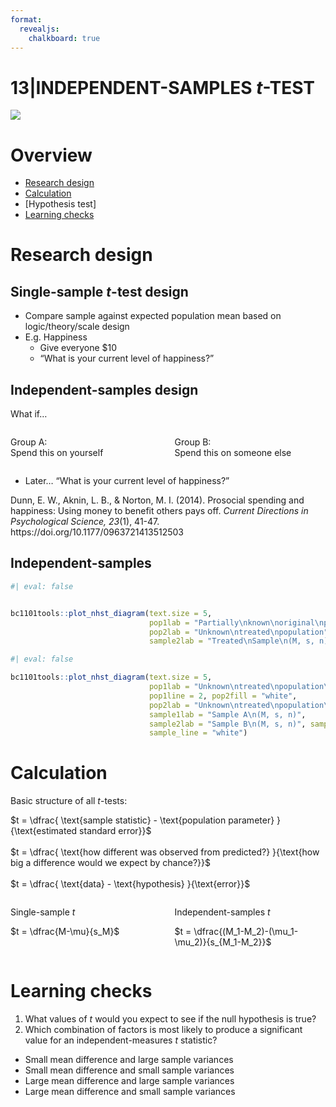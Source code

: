 ```yaml
---
format: 
  revealjs:
    chalkboard: true
---
```


# [13|INDEPENDENT-SAMPLES $t$-TEST]{.r-fit-text}

![](covers/11_the-t-test.svg)

# Overview

- [Research design]
- [Calculation]
- [Hypothesis test]
- [Learning checks]


# Research design

## Single-sample $t$-test design

- Compare sample against expected population mean based on logic/theory/scale design
- E.g. Happiness
  - Give everyone $10
  - "What is your current level of happiness?"

## Independent-samples design

What if...  


:::: {.columns .c}

::: {.column width="50%"}
Group A:  
Spend this on yourself
:::

::: {.column width="50%"}
Group B:  
Spend this on someone else
:::

::::

- Later... "What is your current level of happiness?"


::: {.footer .reference}
Dunn, E. W., Aknin, L. B., & Norton, M. I. (2014). Prosocial spending and happiness: Using money to benefit others pays off. *Current Directions in Psychological Science, 23*(1), 41-47. https://doi.org/10.1177/0963721413512503
:::


## Independent-samples

```r
#| eval: false


bc1101tools::plot_nhst_diagram(text.size = 5,
                               pop1lab = "Partially\nknown\noriginal\npopulation\n(\U03BC)",
                               pop2lab = "Unknown\ntreated\npopulation",
                               sample2lab = "Treated\nSample\n(M, s, n)")

```


```r
#| eval: false

bc1101tools::plot_nhst_diagram(text.size = 5,
                               pop1lab = "Unknown\ntreated\npopulation\nA",
                               pop1line = 2, pop2fill = "white",
                               pop2lab = "Unknown\ntreated\npopulation\nB",
                               sample1lab = "Sample A\n(M, s, n)",
                               sample2lab = "Sample B\n(M, s, n)", sample2fill = "white",
                               sample_line = "white")

```

# Calculation {.small}

Basic structure of all $t$-tests:

::: {.c}
$t = \dfrac{ \text{sample statistic} - \text{population parameter} }{\text{estimated standard error}}$
<br><br>
$t = \dfrac{ \text{how different was observed from predicted?} }{\text{how big a difference would we expect by chance?}}$
<br><br>
$t = \dfrac{ \text{data} - \text{hypothesis} }{\text{error}}$
:::


:::: {.columns .c}

::: {.column width="50%"}
Single-sample $t$

$t = \dfrac{M-\mu}{s_M}$
:::

::: {.column width="50%"}
Independent-samples $t$

$t = \dfrac{(M_1-M_2)-(\mu_1-\mu_2)}{s_{M_1-M_2}}$
:::

::::


# Learning checks

1. What values of $t$ would you expect to see if the null hypothesis is true?
2. Which combination of factors is most likely to produce a significant value for an independent-measures $t$ statistic?
  - Small mean difference and large sample variances
  - Small mean difference and small sample variances
  - Large mean difference and large sample variances
  - Large mean difference and small sample variances
